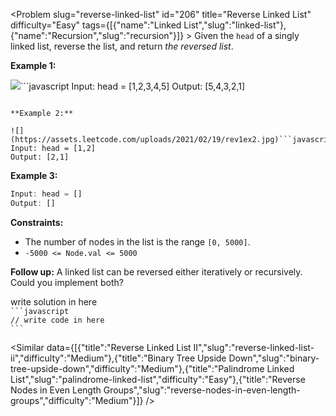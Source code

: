 
<Problem slug="reverse-linked-list" id="206" title="Reverse Linked List" difficulty="Easy" tags={[{"name":"Linked List","slug":"linked-list"},{"name":"Recursion","slug":"recursion"}]} >
    Given the `head` of a singly linked list, reverse the list, and return _the reversed list_.

**Example 1:**

![](https://assets.leetcode.com/uploads/2021/02/19/rev1ex1.jpg)```javascript 
Input: head = [1,2,3,4,5]
Output: [5,4,3,2,1]
```

**Example 2:**

![](https://assets.leetcode.com/uploads/2021/02/19/rev1ex2.jpg)```javascript 
Input: head = [1,2]
Output: [2,1]
```

**Example 3:**

```javascript 
Input: head = []
Output: []
```

**Constraints:**

*   The number of nodes in the list is the range `[0, 5000]`.
*   `-5000 <= Node.val <= 5000`

**Follow up:** A linked list can be reversed either iteratively or recursively. Could you implement both?
</Problem >

<Solution>
write solution in here
</Solution>

<Code>
```javascript
// write code in here
```
</Code>

<Similar data={[{"title":"Reverse Linked List II","slug":"reverse-linked-list-ii","difficulty":"Medium"},{"title":"Binary Tree Upside Down","slug":"binary-tree-upside-down","difficulty":"Medium"},{"title":"Palindrome Linked List","slug":"palindrome-linked-list","difficulty":"Easy"},{"title":"Reverse Nodes in Even Length Groups","slug":"reverse-nodes-in-even-length-groups","difficulty":"Medium"}]} />
